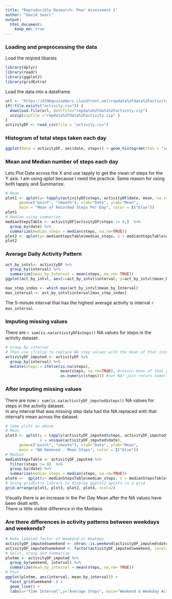 ```yaml
---
title: "Reproducible Research: Peer Assessment 1"
author: "David Searl"
output: 
  html_document:
    keep_md: true
---
```



### Loading and preprocessing the data
Load the reqired libaries 

```r
library(dplyr)
library(readr)
library(ggplot2)
library(gridExtra)
```

Load the data into a dataframe
```r
url <- "https://d396qusza40orc.cloudfront.net/repdata%2Fdata%2Factivity.zip"
if(!file.exists("activity.csv")) {
  download.file(url, destfile="repdata%2Fdata%2Factivity.zip")
  unzip(zipfile ="repdata%2Fdata%2Factivity.zip" )
}
activityDF <- read_csv(file = "activity.csv")
```

### Histogram of total steps taken each day

```r
ggplot(data = activityDF, aes(date, steps)) + geom_histogram(stat = "identity")
```

### Mean and Median number of steps each day
Lets Plot Date across the X and use tapply to get the mean of steps for the Y axis. 
I am using qplot because I need the practice.  Same reason for using both tapply and Summarize.

```r
# Mean
plot1 <- qplot(y= tapply(activityDF$steps, activityDF$date, mean, na.rm = TRUE), x = unique(activityDF$date),
      geom=c("point", "smooth"), xlab="Date", ylab="Mean", 
      main = "Mean of Recorded Steps Per Day", color = I("blue"))
plot1
# Median using summarize
medianStepsTable <- activityDF[activityDF$steps != 0,]  %>% 
  group_by(date) %>% 
  summarize(median_steps = median(steps, na.rm=TRUE))
plot2 <- qplot(y= medianStepsTable$median_steps, x = medianStepsTable$date, geom=c("point", "smooth"), xlab="Date", ylab="Median", main = "Median of Recorded Steps Per Day", color=I("red"))
plot2
```

### Average Daily Activity Pattern

```r
act_by_intvl<- activityDF %>% 
  group_by(interval) %>% 
  summarize(mean_by_Interval = mean(steps, na.rm= TRUE))
ggplot(act_by_intvl, aes(x=act_by_intvl$interval, y=act_by_intvl$mean_by_Interval)) + geom_line() + labs(x="5-minute Interval", y= "Average Activity in Steps", title ="Average Steps per Daily Interval Chunk")
```

```r
max_step_index <- which.max(act_by_intvl$mean_by_Interval)
max_interval <- act_by_intvl$interval[max_step_index]
```
The 5-minute interval that has the highest average activity is interval `r max_interval`.

### Imputing missing values
There are `r sum(is.na(activityDF$steps))` NA values for steps in the activity dataset.
```r
# Group By interval
# Then use if/else to replace NA step values with the mean of that interval
activityDF_imputed <- activityDF %>% 
  group_by(interval) %>% 
  mutate(steps = ifelse(is.na(steps),
                        mean(steps, na.rm=TRUE), #return mean of that group
                        as.numeric(steps))) #not NA? just return numeric value of steps at that position.
```

### After imputing missing values
There are now `r sum(is.na(activityDF_imputed$steps))` NA values for steps in the activity dataset.  
In any interval that was missing step data had the NA replaced with that interval's mean across the dataset.

```r
# Same plots as above
# Mean
plot3 <- qplot(y = tapply(activityDF_imputed$steps, activityDF_imputed$date, mean, na.rm = TRUE), 
               x = unique(activityDF_imputed$date),
      geom=c("point", "smooth"), xlab="Date", ylab="Mean", 
      main = "NA Removed - Mean Steps", color = I("blue"))
# Median
medianStepsTable <- activityDF_imputed %>% 
  filter(steps != 0)  %>% 
  group_by(date) %>% 
  summarize(median_steps = median(steps, na.rm=TRUE))
plot4 <-  qplot(y= medianStepsTable$median_steps, x = medianStepsTable$date, geom=c("point", "smooth"), xlab="Date", ylab="Median", main = "NA Removed - Median of Steps", color=I("red"))
# Using gridExtra library to display ggplot2 qplots in a grid
grid.arrange(plot1, plot3, plot2, plot4, ncol=2)
```
  
  Visually there is an increase in the Per Day Mean after the NA values have been dealt with.  
There is little visible difference in the Medians

### Are there differences in activity patterns between weekdays and weekends?
```r
# Make labeled factor of Weekend or Weekday
activityDF_imputed$weekend <- chron::is.weekend(activityDF_imputed$date) 
activityDF_imputed$weekend <- factor(activityDF_imputed$weekend, levels = c("TRUE", "FALSE"), labels=c("Weekends","Weekdays"))
# Split, Group and Summarize 
plotme <- activityDF_imputed %>% 
  group_by(weekend, interval) %>% 
  summarize(mean_by_interval = mean(steps, na.rm= TRUE))
# Plot
ggplot(plotme, aes(interval, mean_by_interval)) + 
  facet_grid(weekend~.) + 
  geom_line() + 
  labs(x="Time Interval",y="Average Steps", main="Weekend & Weekday Activity Compared")  
  
  
```
